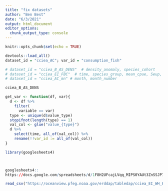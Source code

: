```yaml
---
title: "fix datasets"
author: "Ben Best"
date: "6/3/2021"
output: html_document
editor_options: 
  chunk_output_type: console
---
```


```r
knitr::opts_chunk$set(echo = TRUE)
```

```r
devtools::load_all()
dataset_id = "cciea_AC"; var_id = "consumption_fish"

# dataset_id = "cciea_B_AS_DENS"  # density_anomaly, species_cohort
# dataset_id = "cciea_EI_FBC"  # time, species_group, mean_cpue, Seup, Selo
# dataset_id = "cciea_AC_mn" # month, month_number

cciea_B_AS_DENS

get_var <- function(df, var){
  d <- df %>% 
    filter(
      variable == var)
  type <- unique(d$value_type)
  stopifnot(length(type) == 1)
  val_col <- glue("value_{type}")
  d %>% 
    select(time, all_of(val_col)) %>% 
    rename(!!var_id := all_of(val_col))
}
```

```r
library(googlesheets4)



googlesheets4::
https://docs.google.com/spreadsheets/d/1F8H2UFcajLVqq_MIPS0YAUt3ZnSSJP7cZ1hxCsMLW4g/edit?ts=6067b512#gid=747268021

read_csv("https://oceanview.pfeg.noaa.gov/erddap/tabledap/cciea_EI_WH_ENT.csv?time%2Cspecies%2Cnumber_of_entanglements&time%3E=2019-12-25T00%3A00%3A00Z&time%3C=2020-01-01T00%3A00%3A00Z&species=%22Grand%20Total%22", skip = 1)

```

